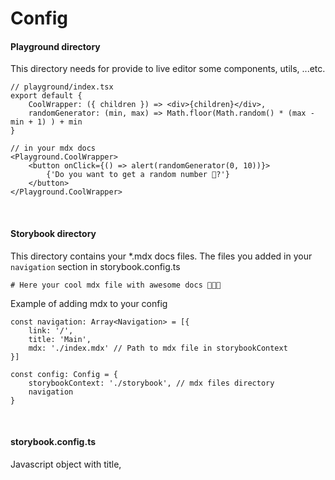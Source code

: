 # Config
#### Playground directory
This directory needs for provide to live editor some components, utils, ...etc.
```tsx
// playground/index.tsx
export default {
    CoolWrapper: ({ children }) => <div>{children}</div>,
    randomGenerator: (min, max) => Math.floor(Math.random() * (max - min + 1) ) + min
}

// in your mdx docs
<Playground.CoolWrapper>
    <button onClick={() => alert(randomGenerator(0, 10))}>
        {'Do you want to get a random number 🎲?'}
    </button>
</Playground.CoolWrapper>
```

<br />

#### Storybook directory
This directory contains your *.mdx docs files. The files you added in your `navigation` section in storybook.config.ts
```mdx
# Here your cool mdx file with awesome docs 🦄🦄🦄
```

Example of adding mdx to your config
```tsx
const navigation: Array<Navigation> = [{
    link: '/',
    title: 'Main',
    mdx: './index.mdx' // Path to mdx file in storybookContext
}]

const config: Config = {
    storybookContext: './storybook', // mdx files directory 
    navigation
}
```

<br />

#### storybook.config.ts
Javascript object with title, 
